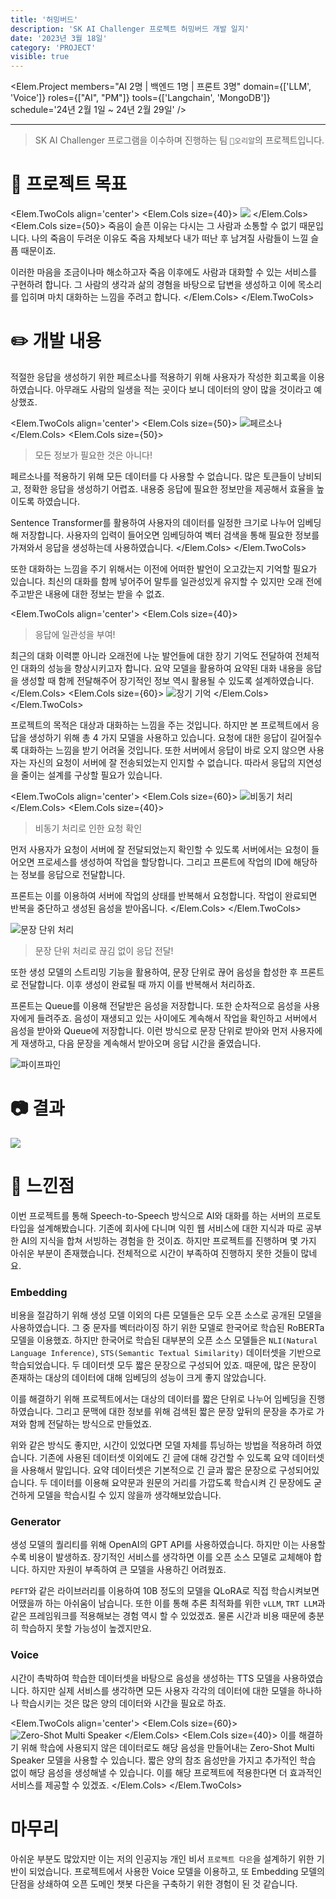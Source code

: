 ```yaml
---
title: '허밍버드'
description: 'SK AI Challenger 프로젝트 허밍버드 개발 일지'
date: '2023년 3월 18일'
category: 'PROJECT'
visible: true
---
```



<Elem.Project
    members="AI 2명 | 백엔드 1명 | 프론트 3명"
    domain={['LLM', 'Voice']}
    roles={["AI", "PM"]}
    tools={['Langchain', 'MongoDB']}
    schedule='24년 2월 1일 ~ 24년 2월 29일'
/>

___

> SK AI Challenger 프로그램을 이수하며 진행하는 팀 `🐣오리알`의 프로젝트입니다.

# 🚩 프로젝트 목표

<Elem.TwoCols align='center'>
<Elem.Cols size={40}>
![](thumnail.png)
</Elem.Cols>
<Elem.Cols size={50}>
죽음이 슬픈 이유는 다시는 그 사람과 소통할 수 없기 때문입니다.
나의 죽음이 두려운 이유도 죽음 자체보다 내가 떠난 후 남겨질 사람들이 느낄 슬픔 때문이죠.

이러한 마음을 조금이나마 해소하고자 죽음 이후에도 사람과 대화할 수 있는 서비스를 구현하려 합니다.
그 사람의 생각과 삶의 경혐을 바탕으로 답변을 생성하고 이에 목소리를 입히며 마치 대화하는 느낌을 주려고 합니다.
</Elem.Cols>
</Elem.TwoCols>


# ✏️ 개발 내용

적절한 응답을 생성하기 위한 페르소나를 적용하기 위해 사용자가 작성한 회고록을 이용하였습니다.
아무래도 사람의 일생을 적는 곳이다 보니 데이터의 양이 많을 것이라고 예상했죠.

<Elem.TwoCols align='center'>
<Elem.Cols size={50}>
![페르소나](retriever.png)
</Elem.Cols>
<Elem.Cols size={50}>
> 모든 정보가 필요한 것은 아니다!

페르소나를 적용하기 위해 모든 데이터를 다 사용할 수 없습니다.
많은 토큰들이 낭비되고, 정확한 응답을 생성하기 어렵죠.
내용중 응답에 필요한 정보만을 제공해서 효율을 높이도록 하였습니다.

Sentence Transformer를 활용하여 사용자의 데이터를 일정한 크기로 나누어 임베딩해 저장합니다.
사용자의 입력이 들어오면 임베딩하여 벡터 검색을 통해 필요한 정보를 가져와서 응답을 생성하는데 사용하였습니다.
</Elem.Cols>
</Elem.TwoCols>

또한 대화하는 느낌을 주기 위해서는 이전에 어떠한 발언이 오고갔는지 기억할 필요가 있습니다.
최신의 대화를 함께 넣어주어 말투를 일관성있게 유지할 수 있지만 오래 전에 주고받은 내용에 대한 정보는 받을 수 없죠.

<Elem.TwoCols align='center'>
<Elem.Cols size={40}>
> 응답에 일관성을 부여!

최근의 대화 이력뿐 아니라 오래전에 나눈 발언들에 대한 장기 기억도 전달하여 전체적인 대화의 성능을 향상시키고자 합니다.
요약 모델을 활용하여 요약된 대화 내용을 응답을 생성할 때 함께 전달해주어 장기적인 정보 역시 활용될 수 있도록 설계하였습니다.
</Elem.Cols>
<Elem.Cols size={60}>
![장기 기억](long-term_memory.png)
</Elem.Cols>
</Elem.TwoCols>

프로젝트의 목적은 대상과 대화하는 느낌을 주는 것입니다.
하지만 본 프로젝트에서 응답을 생성하기 위해 총 4 가지 모델을 사용하고 있습니다.
요청에 대한 응답이 길어질수록 대화하는 느낌을 받기 어려울 것입니다.
또한 서버에서 응답이 바로 오지 않으면 사용자는 자신의 요청이 서버에 잘 전송되었는지 인지할 수 없습니다.
따라서 응답의 지연성을 줄이는 설계를 구상할 필요가 있습니다.

<Elem.TwoCols align='center'>
<Elem.Cols size={60}>
![비동기 처리](serving.png)
</Elem.Cols>
<Elem.Cols size={40}>
> 비동기 처리로 인한 요청 확인

먼저 사용자가 요청이 서버에 잘 전달되었는지 확인할 수 있도록 서버에서는 요청이 들어오면 프로세스를 생성하여 작업을 할당합니다.
그리고 프론트에 작업의 ID에 해당하는 정보를 응답으로 전달합니다.

프론트는 이를 이용하여 서버에 작업의 상태를 반복해서 요청합니다.
작업이 완료되면 반복을 중단하고 생성된 음성을 받아옵니다.
</Elem.Cols>
</Elem.TwoCols>

![문장 단위 처리](low_latency.png)

> 문장 단위 처리로 끊김 없이 응답 전달!

또한 생성 모델의 스트리밍 기능을 활용하여, 문장 단위로 끊어 음성을 합성한 후 프론트로 전달합니다.
이후 생성이 완료될 때 까지 이를 반복해서 처리하죠.

프론트는 Queue를 이용해 전달받은 음성을 저장합니다.
또한 순차적으로 음성을 사용자에게 들려주죠.
음성이 재생되고 있는 사이에도 계속해서 작업을 확인하고 서버에서 음성을 받아와 Queue에 저장합니다.
이런 방식으로 문장 단위로 받아와 먼저 사용자에게 재생하고, 다음 문장을 계속해서 받아오며 응답 시간을 줄였습니다.

![파이프파인](pipeline.png)

# 📷 결과

![](front.png)

# 🤔 느낀점

이번 프로젝트를 통해 Speech-to-Speech 방식으로 AI와 대화를 하는 서버의 프로토타입을 설계해봤습니다.
기존에 회사에 다니며 익힌 웹 서비스에 대한 지식과 따로 공부한 AI의 지식을 합쳐 서빙하는 경험을 한 것이죠.
하지만 프로젝트를 진행하며 몇 가지 아쉬운 부분이 존재했습니다.
전체적으로 시간이 부족하여 진행하지 못한 것들이 많네요.

### Embedding

비용을 절감하기 위해 생성 모델 이외의 다른 모델들은 모두 오픈 소스로 공개된 모델을 사용하였습니다.
그 중 문자를 벡터라이징 하기 위한 모델로 한국어로 학습된 RoBERTa 모델을 이용했죠.
하지만 한국어로 학습된 대부분의 오픈 소스 모델들은 `NLI(Natural Language Inference)`, `STS(Semantic Textual Similarity)` 데이터셋을 기반으로 학습되었습니다.
두 데이터셋 모두 짧은 문장으로 구성되어 있죠.
때문에, 많은 문장이 존재하는 대상의 데이터에 대해 임베딩의 성능이 크게 좋지 않았습니다.

이를 해결하기 위해 프로젝트에서는 대상의 데이터를 짧은 단위로 나누어 임베딩을 진행하였습니다.
그리고 문맥에 대한 정보를 위해 검색된 짧은 문장 앞뒤의 문장을 추가로 가져와 함께 전달하는 방식으로 만들었죠.

위와 같은 방식도 좋지만, 시간이 있었다면 모델 자체를 튜닝하는 방법을 적용하려 하였습니다.
기존에 사용된 데이터셋 이외에도 긴 글에 대해 강건할 수 있도록 요약 데이터셋을 사용해서 말입니다.
요약 데이터셋은 기본적으로 긴 글과 짧은 문장으로 구성되어있습니다.
두 데이터를 이용해 요약문과 원문의 거리를 가깝도록 학습시켜 긴 문장에도 굳건하게 모델을 학습시킬 수 있지 않을까 생각해보았습니다.

### Generator

생성 모델의 퀄리티를 위해 OpenAI의 GPT API를 사용하였습니다.
하지만 이는 사용할수록 비용이 발생하죠.
장기적인 서비스를 생각하면 이를 오픈 소스 모델로 교체해야 합니다.
하지만 자원이 부족하여 큰 모델을 사용하긴 어려웠죠.

`PEFT`와 같은 라이브러리를 이용하여 10B 정도의 모델을 QLoRA로 직접 학습시켜보면 어땠을까 하는 아쉬움이 남습니다.
또한 이를 통해 추론 최적화를 위한 `vLLM`, `TRT LLM`과 같은 프레임워크를 적용해보는 경험 역시 할 수 있었겠죠.
물론 시간과 비용 때문에 충분히 학습하지 못할 가능성이 높겠지만요.

### Voice

시간이 촉박하여 학습한 데이터셋을 바탕으로 음성을 생성하는 TTS 모델을 사용하였습니다.
하지만 실제 서비스를 생각하면 모든 사용자 각각의 데이터에 대한 모델을 하나하나 학습시키는 것은 많은 양의 데이터와 시간을 필요로 하죠.

<Elem.TwoCols align='center'>
<Elem.Cols size={60}>
![Zero-Shot Multi Speaker](zero-shot_multi_speaker.png)
</Elem.Cols>
<Elem.Cols size={40}>
이를 해결하기 위해 학습에 사용되지 않은 데이터로도 해당 음성을 만들어내는 Zero-Shot Multi Speaker 모델을 사용할 수 있습니다.
짧은 양의 참조 음성만을 가지고 추가적인 학습 없이 해당 음성을 생성해낼 수 있습니다.
이를 해당 프로젝트에 적용한다면 더 효과적인 서비스를 제공할 수 있겠죠.
</Elem.Cols>
</Elem.TwoCols>

# 마무리

아쉬운 부분도 많았지만 이는 저의 인공지능 개인 비서 `프로젝트 다은`을 설계하기 위한 기반이 되었습니다.
프로젝트에서 사용한 Voice 모델을 이용하고, 또 Embedding 모델의 단점을 상쇄하여 오픈 도메인 챗봇 다은을 구축하기 위한 경험이 된 것 같습니다.